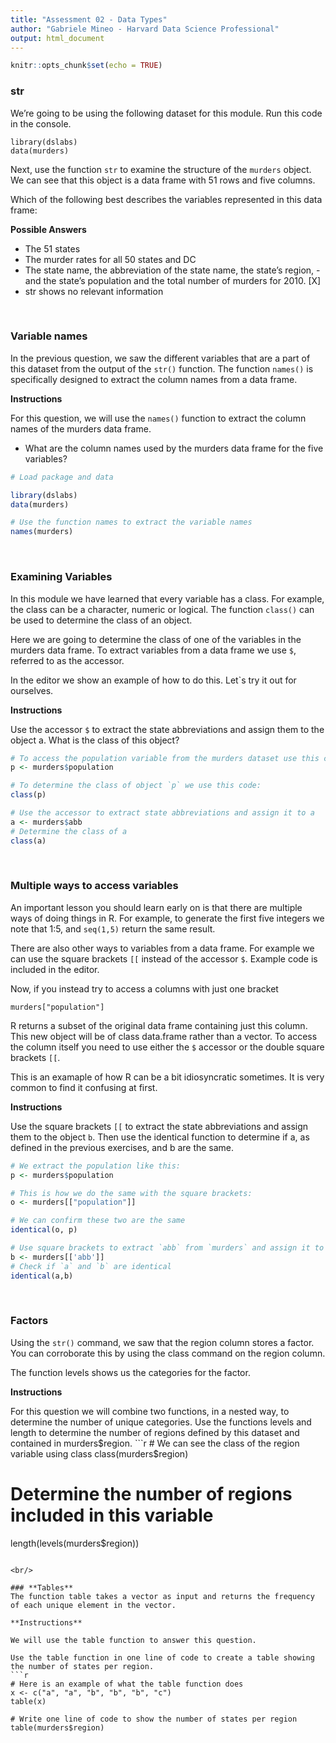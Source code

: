 ```yaml
---
title: "Assessment 02 - Data Types"
author: "Gabriele Mineo - Harvard Data Science Professional"
output: html_document
---
```


```r
knitr::opts_chunk$set(echo = TRUE)
```

### **str**
We're going to be using the following dataset for this module. Run this code in the console.

```
library(dslabs)
data(murders)
```

Next, use the function ```str``` to examine the structure of the ```murders``` object. We can see that this object is a data frame with 51 rows and five columns.

Which of the following best describes the variables represented in this data frame:

**Possible Answers**

- The 51 states
- The murder rates for all 50 states and DC
- The state name, the abbreviation of the state name, the state's region, - and the state's population and the total number of murders for 2010. [X]
- str shows no relevant information

<br/>

### **Variable names**
In the previous question, we saw the different variables that are a part of this dataset from the output of the ```str()``` function. The function ```names()``` is specifically designed to extract the column names from a data frame.

**Instructions**

For this question, we will use the ```names()``` function to extract the column names of the murders data frame.

- What are the column names used by the murders data frame for the five variables?

```r
# Load package and data

library(dslabs)
data(murders)

# Use the function names to extract the variable names 
names(murders)
```

<br/>

### **Examining Variables**
In this module we have learned that every variable has a class. For example, the class can be a character, numeric or logical. The function ```class()``` can be used to determine the class of an object.

Here we are going to determine the class of one of the variables in the murders data frame. To extract variables from a data frame we use ```$```, referred to as the accessor.

In the editor we show an example of how to do this. Let`s try it out for ourselves.

**Instructions**

Use the accessor ```$``` to extract the state abbreviations and assign them to the object a. What is the class of this object?
```r
# To access the population variable from the murders dataset use this code:
p <- murders$population 

# To determine the class of object `p` we use this code:
class(p)

# Use the accessor to extract state abbreviations and assign it to a
a <- murders$abb
# Determine the class of a
class(a)
```

<br/>

### **Multiple ways to access variables**
An important lesson you should learn early on is that there are multiple ways of doing things in R. For example, to generate the first five integers we note that 1:5, and ```seq(1,5)``` return the same result.

There are also other ways to variables from a data frame. For example we can use the square brackets ```[[``` instead of the accessor ```$```. Example code is included in the editor.

Now, if you instead try to access a columns with just one bracket
```
murders["population"]
```
R returns a subset of the original data frame containing just this column. This new object will be of class data.frame rather than a vector. To access the column itself you need to use either the ```$``` accessor or the double square brackets ```[[```.

This is an examaple of how R can be a bit idiosyncratic sometimes. It is very common to find it confusing at first.

**Instructions**

Use the square brackets ```[[``` to extract the state abbreviations and assign them to the object ```b```. Then use the identical function to determine if a, as defined in the previous exercises, and b are the same.
```r
# We extract the population like this:
p <- murders$population

# This is how we do the same with the square brackets:
o <- murders[["population"]] 

# We can confirm these two are the same
identical(o, p)

# Use square brackets to extract `abb` from `murders` and assign it to b
b <- murders[['abb']]
# Check if `a` and `b` are identical 
identical(a,b)
```

<br/>

### **Factors**
Using the ```str()``` command, we saw that the region column stores a factor. You can corroborate this by using the class command on the region column.

The function levels shows us the categories for the factor.

**Instructions**

For this question we will combine two functions, in a nested way, to determine the number of unique categories. Use the functions levels and length to determine the number of regions defined by this dataset and contained in murders$region.
```r
# We can see the class of the region variable using class
class(murders$region)

# Determine the number of regions included in this variable 
length(levels(murders$region))
```

<br/>

### **Tables**
The function table takes a vector as input and returns the frequency of each unique element in the vector.

**Instructions**

We will use the table function to answer this question.

Use the table function in one line of code to create a table showing the number of states per region.
```r
# Here is an example of what the table function does
x <- c("a", "a", "b", "b", "b", "c")
table(x)

# Write one line of code to show the number of states per region
table(murders$region)
```
